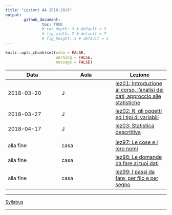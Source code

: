 ```yaml
---
title: "Lezioni AA 2018-2019"
output: 
        github_document:
                toc: TRUE
                # toc_depth: 3 # default = 3
                # fig_width: 7 # default = 7
                # fig_height: 5 # default = 5
---
```


```r
knitr::opts_chunk$set(echo = FALSE,
                      warning = FALSE,
                      message = FALSE)
```


| Data       | Aula | Lezione                                                    |
| ---        | ---  | ---                                                        |
| 2018-03-20 |  J   | [lez01: Introduzione al corso, l'analisi dei dati, approccio alle statistiche](lez01/) |
| 2018-03-27 |  J   | [lez02: R, gli oggetti ed i tipi di variabili](lez02/) |
| 2018-04-17 |  J   | [lez03: Statistica descrittiva](lez03/) |
|            |      |                                                        |
| alla fine  | casa | [lez97: Le cose e i loro nomi](lez97/) |
| alla fine  | casa | [lez98: Le domande da fare ai tuoi dati](lez98/) |
| alla fine  | casa | [lez99: I passi da fare, per filo e per segno](lez99/) |


---

<div align="center">
[Syllabus](../README.md)
</div>
---
